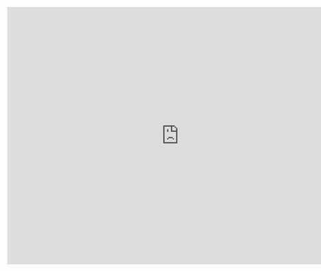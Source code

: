 <iframe src="https://calendar.google.com/calendar/embed?src=d757b8e25bc807bd91d044deb502bd0aa1dc012048b1a11803faa64fda03b4bc%40group.calendar.google.com&ctz=America%2FNew_York" style="border: 0" width="800" height="600" frameborder="0" scrolling="no"></iframe>